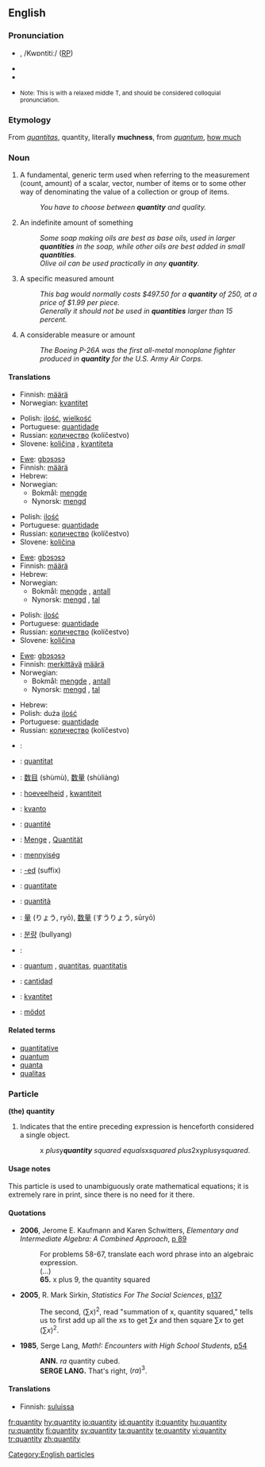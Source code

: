 ==English==

===Pronunciation===
* {{IPA|/ˈkʍɑndədi/ or /ˈkʍɑnɾəɾi/ (''Canadian'')}}, /Kwɒntitiː/ ([[RP]])
* {{Audio|en-ca-quantity.ogg|Audio (CA)}}
* {{audio|en-us-quantity2.ogg|Audio (US)}}
* {{audio|en-us-quantity.ogg|Audio 2 (US)}} <small>Note: This is with a relaxed middle T, and should be considered colloquial pronunciation.</small>

===Etymology===
From {{L.}} ''[[quantitas]]'', quantity, literally '''muchness''', from ''[[quantum]]'', [[how much]]

===Noun===
{{wikipedia}}
{{en-noun|quantities}}

# A fundamental, generic term used when referring to the measurement (count, amount) of a scalar, vector, number of items or to some other way of denominating the value of a collection or group of items.
#: ''You have to choose between '''quantity''' and quality.''
# An indefinite amount of something
#: ''Some soap making oils are best as base oils, used in larger '''quantities''' in the soap, while other oils are best added in small '''quantities'''.''
#: ''Olive oil can be used practically in any '''quantity'''.''
# A specific measured amount
#: ''This bag would normally costs $497.50 for a '''quantity''' of 250, at a price of $1.99 per piece.''
#: ''Generally it should not be used in '''quantities''' larger than 15 percent. ''
# A considerable measure or amount
#: ''The Boeing P-26A was the first all-metal monoplane fighter produced in '''quantity''' for the U.S. Army Air Corps.''

====Translations====
{{trans-top|a fundamental, generic term used when referring to the measurement}}
*Finnish: [[määrä]]
*Norwegian: [[kvantitet]] {{m}}
{{trans-mid}}
*Polish: [[ilość]], [[wielkość]]
*Portuguese: [[quantidade]] {{f}}
*Russian: [[количество]] (kolíčestvo) {{n}}
*Slovene: [[količina]] {{f}}, [[kvantiteta]] {{f}}
{{trans-bottom}}

{{trans-top|an indefinite amount of something}}
*[[Ewe]]: [[gbɔsɔsɔ]]
*Finnish: [[määrä]]
*Hebrew: {{he-translation|כמות|kamut}}
*Norwegian:
**Bokmål: [[mengde]] {{m}}
**Nynorsk: [[mengd]] {{f}}
{{trans-mid}}
*Polish: [[ilość]]
*Portuguese: [[quantidade]] {{f}}
*Russian: [[количество]] (kolíčestvo) {{n}}
*Slovene: [[količina]] {{f}}
{{trans-bottom}}

{{trans-top|a specific measured amount}}
*[[Ewe]]: [[gbɔsɔsɔ]]
*Finnish: [[määrä]]
*Hebrew: {{he-translation|כמות|kamut}}
*Norwegian:
**Bokmål: [[mengde]] {{m}}, [[antall]] {{n}}
**Nynorsk: [[mengd]] {{f}}, [[tal]] {{n}}
{{trans-mid}}
*Polish: [[ilość]]
*Portuguese: [[quantidade]] {{f}}
*Russian: [[количество]] (kolíčestvo) {{n}}
*Slovene: [[količina]] {{f}}
{{trans-bottom}}

{{trans-top|a considerable measure or amount}}
*[[Ewe]]: [[gbɔsɔsɔ]]
*Finnish: [[merkittävä]] [[määrä]]
*Norwegian:
**Bokmål: [[mengde]] {{m}}, [[antall]] {{n}}
**Nynorsk: [[mengd]] {{f}}, [[tal]] {{n}}
{{trans-mid}}
*Hebrew: {{he-translation|כמות|kamut}}
*Polish: duża [[ilość]]
*Portuguese: [[quantidade]] {{f}}
*Russian: [[количество]] (kolíčestvo) {{n}}
{{trans-bottom}}

{{ttbc-top}}
*{{ttbc|Arabic}}: {{ARchar|[[مقدار]]}} {{IPAchar|(méqdar)}} {{m}}
*{{ttbc|Catalan}}: [[quantitat]] {{f}}
*{{ttbc|Chinese}}: [[数目]] (shùmù), [[数量]] (shùliàng)
*{{ttbc|Dutch}}: [[hoeveelheid]] {{f}}, [[kwantiteit]] {{f}}
*{{ttbc|Esperanto}}: [[kvanto]]
*{{ttbc|French}}: [[quantité]] {{f}}
*{{ttbc|German}}: [[Menge]] {{f}}, [[Quantität]] {{f}}
*{{ttbc|Hungarian}}: [[mennyiség]]
*{{ttbc|Ido}}: [[-ed]] (suffix)
*{{ttbc|Interlingua}}: [[quantitate]]
{{ttbc-mid}}
*{{ttbc|Italian}}: [[quantità]] {{f}}
*{{ttbc|Japanese}}: [[量]] (りょう, ryō), [[数量]] (すうりょう, sūryō)
*{{ttbc|Korean}}: [[분량]] (bullyang)
*{{ttbc|Kurdish}}: {{KUchar|[[چهندی]]}}
*{{ttbc|Latin}}: [[quantum]] {{n}}, [[quantitas]], [[quantitatis]] {{f}}
*{{ttbc|Spanish}}: [[cantidad]] {{f}}
*{{ttbc|Swedish}}: [[kvantitet]] {{c}}
*{{ttbc|Volapük}}: [[mödot]]
{{ttbc-bottom}}

====Related terms====
*[[quantitative]]
*[[quantum]]
*[[quanta]]
*[[qualitas]]

===Particle===
'''(the) quantity'''

# {{mathematics}} Indicates that the entire preceding expression is henceforth considered a single object.
#: x ''plus ''y'' '''quantity''' squared equals ''x'' squared plus ''2xy'' plus ''y'' squared''.

====Usage notes====
This particle is used to unambiguously orate mathematical equations; it is extremely rare in print, since there is no need for it there.

====Quotations====
*'''2006''', Jerome E. Kaufmann and Karen Schwitters, ''Elementary and Intermediate Algebra: A Combined Approach'', [http://books.google.com/books?vid=ISBN0534490247&id=7RKsTaF92MgC&pg=PA89&lpg=PA89&dq=%22quantity+squared%22&sig=X7wk68CoTM4uHM4AIhpLKSYByRI#PPA90,M1 p 89]
*:For problems 58-67, translate each word phrase into an algebraic expression.
*: (...)
*:'''65.''' x plus 9, the quantity squared
*'''2005''', R. Mark Sirkin, ''Statistics For The Social Sciences'', [http://books.google.com/books?vid=ISBN141290546X&id=67vpZ5VOj14C&pg=PA137&lpg=PA137&dq=%22quantity+squared%22&sig=PRz6Zbd10l0FeIbF9Zqw5LL8gYU#PPA137,M1 p137]
*:The second, <math>(\sum x)^2</math>, read "summation of x, quantity squared," tells us to first add up all the xs to get <math>\sum x</math> and then square <math>\sum x</math> to get <math>(\sum x)^2</math>.
*'''1985''', Serge Lang, ''Math!: Encounters with High School Students'', [http://books.google.com/books?vid=ISBN0387961291&id=guSHaf5TJ70C&pg=PA54&lpg=PA54&ots=Oew4sy2FUZ&dq=%22quantity+cubed%22&sig=4ivw5_O0TYgnLs37-9-DKJTch0o p54]
*:'''ANN.''' <math>ra</math> quantity cubed.
*:'''SERGE LANG.''' That's right, <math>(ra)^3</math>.

====Translations====
{{trans-top|word used to indicate that preceding expression is a single object}}
*Finnish: [[sulku|suluissa]]
{{trans-bottom}}

[[Category:English particles]]

[[fr:quantity]]
[[hy:quantity]]
[[io:quantity]]
[[id:quantity]]
[[it:quantity]]
[[hu:quantity]]
[[ru:quantity]]
[[fi:quantity]]
[[sv:quantity]]
[[ta:quantity]]
[[te:quantity]]
[[vi:quantity]]
[[tr:quantity]]
[[zh:quantity]]